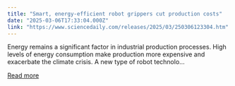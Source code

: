```yaml
---
title: "Smart, energy-efficient robot grippers cut production costs"
date: "2025-03-06T17:33:04.000Z"
link: "https://www.sciencedaily.com/releases/2025/03/250306123304.htm"
---
```


Energy remains a significant factor in industrial production processes. High levels of energy consumption make production more expensive and exacerbate the climate crisis. A new type of robot technolo...

[Read more](https://www.sciencedaily.com/releases/2025/03/250306123304.htm)
